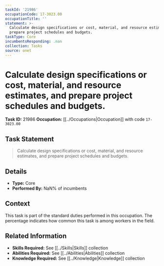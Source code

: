 ```yaml
---
taskId: '21986'
occupationCode: 17-3023.00
occupationTitle: ''
statement: >-
  Calculate design specifications or cost, material, and resource estimates, and
  prepare project schedules and budgets.
taskType: Core
incumbentsResponding: .nan
collection: Tasks
source: onet
---
```

# Calculate design specifications or cost, material, and resource estimates, and prepare project schedules and budgets.

**Task ID:** 21986
**Occupation:** [[../Occupations|Occupation]] with code `17-3023.00`

## Task Statement

> Calculate design specifications or cost, material, and resource estimates, and prepare project schedules and budgets.

## Details

- **Type:** Core
- **Performed By:** NaN% of incumbents

## Context

This task is part of the standard duties performed in this occupation. The percentage indicates how common this task is among workers in the field.

## Related Information

- **Skills Required:** See [[../Skills|Skills]] collection
- **Abilities Required:** See [[../Abilities|Abilities]] collection
- **Knowledge Required:** See [[../Knowledge|Knowledge]] collection
